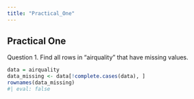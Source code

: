 ```yaml
---
title: "Practical_One"
---
```


## Practical One

Question 1. Find all rows in “airquality” that have missing values.

```r
data = airquality
data_missing <- data[!complete.cases(data), ]
rownames(data_missing)
#| eval: false
```


